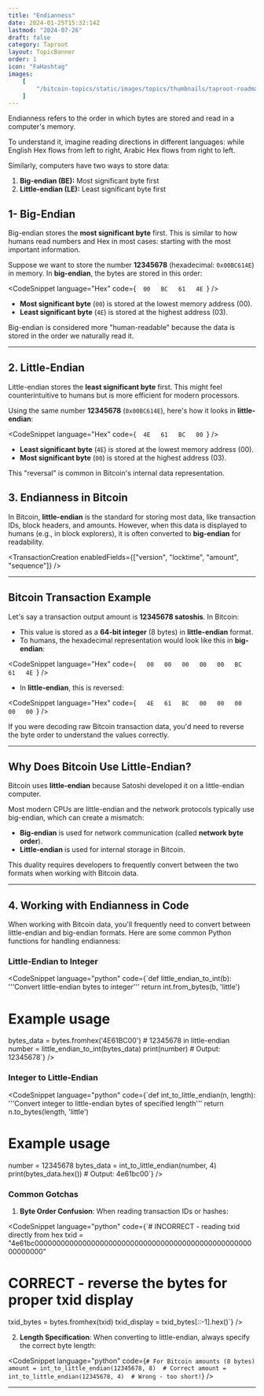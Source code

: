 ```yaml
---
title: "Endianness"
date: 2024-01-25T15:32:14Z
lastmod: "2024-07-26"
draft: false
category: Taproot
layout: TopicBanner
order: 1
icon: "FaHashtag"
images:
    [
        "/bitcoin-topics/static/images/topics/thumbnails/taproot-roadmap-thumbnail.webp"
    ]
---
```


Endianness refers to the order in which bytes are stored and read in a computer's memory.  

To understand it, imagine reading directions in different languages: while English Hex flows from left to right, Arabic Hex flows from right to left.

Similarly, computers have two ways to store data:
1. **Big-endian (BE):** Most significant byte first
2. **Little-endian (LE):** Least significant byte first

<div className="dark:hidden w-full rounded-xl overflow-hidden">
    <SvgDisplay
        src="/bitcoin-topics/static/images/topics/transactions/technical-foundation/communication-endianness.svg"
        width="100%"
        height="auto"
    />
</div>
<div className="hidden dark:block w-full rounded-xl overflow-hidden">
    <SvgDisplay
        src="/bitcoin-topics/static/images/topics/transactions/technical-foundation/communication-endianness.svg"
        width="100%"
        height="auto"
    />
</div>

##  1- Big-Endian

Big-endian stores the **most significant byte** first. This is similar to how humans read numbers and Hex in most cases: starting with the most important information.

Suppose we want to store the number **12345678** (hexadecimal: `0x00BC614E`) in memory. In **big-endian**, the bytes are stored in this order:

<CodeSnippet
    language="Hex"
    code={`   00   BC   61   4E  `}
/>

<div className="dark:hidden w-full rounded-xl overflow-hidden">
    <SvgDisplay
        src="/bitcoin-topics/static/images/topics/transactions/technical-foundation/bigendian.jpg"
        width="100%"
        height="auto"
    />
</div>
<div className="hidden dark:block w-full rounded-xl overflow-hidden">
    <SvgDisplay
        src="/bitcoin-topics/static/images/topics/transactions/technical-foundation/bigendian.jpg"
        width="100%"
        height="auto"
    />
</div>


- **Most significant byte** (`00`) is stored at the lowest memory address (00).
- **Least significant byte** (`4E`) is stored at the highest address (03).

Big-endian is considered more "human-readable" because the data is stored in the order we naturally read it.


---

## 2. Little-Endian

Little-endian stores the **least significant byte** first. This might feel counterintuitive to humans but is more efficient for modern processors.

Using the same number **12345678** (`0x00BC614E`), here's how it looks in **little-endian**:

<CodeSnippet
    language="Hex"
    code={`   4E   61   BC   00  `}
/>

<div className="dark:hidden w-full rounded-xl overflow-hidden">
    <SvgDisplay
        src="/bitcoin-topics/static/images/topics/transactions/technical-foundation/littleendian.png"
        width="100%"
        height="auto"
    />
</div>
<div className="hidden dark:block w-full rounded-xl overflow-hidden">
    <SvgDisplay
        src="/bitcoin-topics/static/images/topics/transactions/technical-foundation/littleendian.png"
        width="100%"
        height="auto"
    />
</div>


- **Least significant byte** (`4E`) is stored at the lowest memory address (00).
- **Most significant byte** (`00`) is stored at the highest address (03).

This "reversal" is common in Bitcoin's internal data representation.


## 3. Endianness in Bitcoin

In Bitcoin, **little-endian** is the standard for storing most data, like transaction IDs, block headers, and amounts. However, when this data is displayed to humans (e.g., in block explorers), it is often converted to **big-endian** for readability.

<TransactionCreation enabledFields={["version", "locktime", "amount", "sequence"]} />

---

## Bitcoin Transaction Example

Let's say a transaction output amount is **12345678 satoshis**. In Bitcoin:
- This value is stored as a **64-bit integer** (8 bytes) in **little-endian** format.
- To humans, the hexadecimal representation would look like this in **big-endian**:

<CodeSnippet
    language="Hex"
    code={`    00   00   00   00   00   BC   61   4E  `}
/>

- In **little-endian**, this is reversed:

<CodeSnippet
    language="Hex"
    code={`    4E   61   BC   00   00   00   00   00  `}
/>


If you were decoding raw Bitcoin transaction data, you'd need to reverse the byte order to understand the values correctly.

---

## Why Does Bitcoin Use Little-Endian?

Bitcoin uses **little-endian** because Satoshi developed it on a little-endian computer.  

Most modern CPUs are little-endian and the network protocols typically use big-endian, which can create a mismatch:
- **Big-endian** is used for network communication (called **network byte order**).
- **Little-endian** is used for internal storage in Bitcoin.

This duality requires developers to frequently convert between the two formats when working with Bitcoin data.

---

## 4. Working with Endianness in Code

When working with Bitcoin data, you'll frequently need to convert between little-endian and big-endian formats. Here are some common Python functions for handling endianness:

### Little-Endian to Integer

<CodeSnippet
    language="python"
    code={`def little_endian_to_int(b):
    '''Convert little-endian bytes to integer'''
    return int.from_bytes(b, 'little')

# Example usage
bytes_data = bytes.fromhex('4E61BC00')  # 12345678 in little-endian
number = little_endian_to_int(bytes_data)
print(number)  # Output: 12345678`}
/>

### Integer to Little-Endian

<CodeSnippet
    language="python"
    code={`def int_to_little_endian(n, length):
    '''Convert integer to little-endian bytes of specified length'''
    return n.to_bytes(length, 'little')

# Example usage
number = 12345678
bytes_data = int_to_little_endian(number, 4)
print(bytes_data.hex())  # Output: 4e61bc00`}
/>

### Common Gotchas

1. **Byte Order Confusion**: When reading transaction IDs or hashes:

<CodeSnippet
    language="python"
    code={`# INCORRECT - reading txid directly from hex
txid = "4e61bc0000000000000000000000000000000000000000000000000000000000"

# CORRECT - reverse the bytes for proper txid display
txid_bytes = bytes.fromhex(txid)
txid_display = txid_bytes[::-1].hex()`}
/>

2. **Length Specification**: When converting to little-endian, always specify the correct byte length:

<CodeSnippet
    language="python"
    code={`# For Bitcoin amounts (8 bytes)
amount = int_to_little_endian(12345678, 8)  # Correct
amount = int_to_little_endian(12345678, 4)  # Wrong - too short!`}
/>

---
